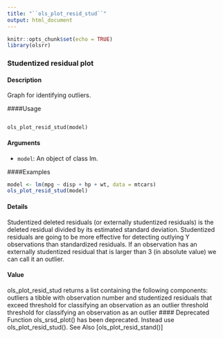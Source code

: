 ```yaml
---
title: "``ols_plot_resid_stud``"
output: html_document
---
```

  
```r
knitr::opts_chunk$set(echo = TRUE)
library(olsrr)
```
### Studentized residual plot

#### Description 

Graph for identifying outliers.

####Usage 

<pre><code>
ols_plot_resid_stud(model)
</code></pre>

#### Arguments 
  
*  ``model``: An object of class lm.


####Examples 
```r

model <- lm(mpg ~ disp + hp + wt, data = mtcars)
ols_plot_resid_stud(model)
```

#### Details 

Studentized deleted residuals (or externally studentized residuals) is the deleted residual divided by
its estimated standard deviation. Studentized residuals are going to be more effective for detecting
outlying Y observations than standardized residuals. If an observation has an externally studentized
residual that is larger than 3 (in absolute value) we can call it an outlier.

#### Value
ols_plot_resid_stud returns a list containing the following components:
  outliers a tibble with observation number and studentized residuals that exceed
threshold
for classifying an observation as an outlier
threshold threshold for classifying an observation as an outlier
#### Deprecated Function
ols_srsd_plot() has been deprecated. Instead use ols_plot_resid_stud().
See Also
[ols_plot_resid_stand()]
